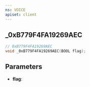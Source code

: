 ```yaml
---
ns: VOICE
apiset: client
---
```

## _0xB779F4FA19269AEC

```c
// 0xB779F4FA19269AEC
void _0xB779F4FA19269AEC(BOOL flag);
```


## Parameters
* **flag**: